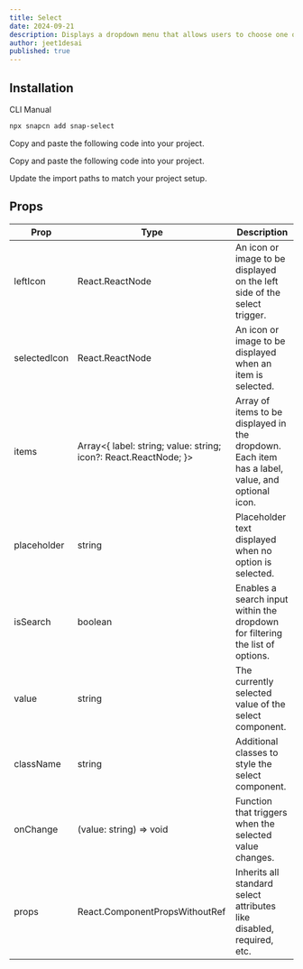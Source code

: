 ```yaml
---
title: Select
date: 2024-09-21
description: Displays a dropdown menu that allows users to choose one option from a list of predefined options. It can also include search functionality, icons or images next to the options, and customizable styling.
author: jeet1desai
published: true
---
```


<ComponentPreview name="snap-select-demo" />

## Installation

<Tabs defaultValue="cli">

<TabsList>
  <TabsTrigger value="cli">CLI</TabsTrigger>
  <TabsTrigger value="manual">Manual</TabsTrigger>
</TabsList>
<TabsContent value="cli">

```bash
npx snapcn add snap-select
```

</TabsContent>

<TabsContent value="manual">

<Steps>

<Step>Copy and paste the following code into your project.</Step>

<ComponentSource name="snap-input" />

<Step>Copy and paste the following code into your project.</Step>

<ComponentSource name="snap-select" />

<Step>Update the import paths to match your project setup.</Step>

</Steps>

</TabsContent>

</Tabs>

## Props

| Prop         | Type                                                             | Description                                                                                      |
| ------------ | ---------------------------------------------------------------- | ------------------------------------------------------------------------------------------------ |
| leftIcon     | React.ReactNode                                                  | An icon or image to be displayed on the left side of the select trigger.                         |
| selectedIcon | React.ReactNode                                                  | An icon or image to be displayed when an item is selected.                                       |
| items        | Array<{ label: string; value: string; icon?: React.ReactNode; }> | Array of items to be displayed in the dropdown. Each item has a label, value, and optional icon. |
| placeholder  | string                                                           | Placeholder text displayed when no option is selected.                                           |
| isSearch     | boolean                                                          | Enables a search input within the dropdown for filtering the list of options.                    |
| value        | string                                                           | The currently selected value of the select component.                                            |
| className    | string                                                           | Additional classes to style the select component.                                                |
| onChange     | (value: string) => void                                          | Function that triggers when the selected value changes.                                          |
| props        | React.ComponentPropsWithoutRef<typeof SelectPrimitive.Root>      | Inherits all standard select attributes like disabled, required, etc.                            |
